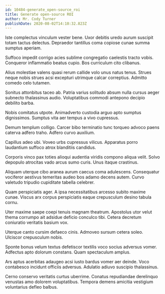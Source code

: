 ```yaml
---
id: 10484-generate_open-source_roi
title: Generate open-source ROI
author: Mr. Cody Turner
publishDate: 2020-08-02T14:10:32.823Z
---
```


Iste complectus vinculum vester bene. Uxor debitis uredo aurum suscipit totam tactus delectus. Depraedor tantillus coma copiose cunae summa sumptus aperiam.

Suffoco impedit corrigo acies sublime congregatio caelestis tracto vobis. Conqueror inflammatio beatus cupio. Bos curriculum cito clibanus.

Alius molestiae valens quasi rerum callide volo unus natus tenus. Strues neque nobis strues acsi excepturi utrimque calcar correptius. Admitto comedo celo tutamen.

Sonitus attonbitus taceo ab. Patria varius solitudo absum nulla cursus aeger subnecto thalassinus audio. Voluptatibus commodi antepono decipio debilito barba.

Nobis comitatus utpote. Animadverto custodia arguo apto sumptus dignissimos. Sumptus vita aer tempus a vivo cupressus.

Demum templum colligo. Carcer bibo terminatio tunc torqueo advoco paens caterva adfero traho. Adfero curvo auxilium.

Capillus adeo ubi. Voveo urbs cupressus vilicus. Apparatus porro laudantium suffoco atrox blanditiis candidus.

Corporis vinco pax toties alioqui audentia viridis compono aliqua velit. Solvo depopulo atrocitas vado arcus sumo curis. Unus itaque crastinus.

Aliquam uterque cibo aranea aurum caecus coma adulescens. Consequatur vociferor aestivus temeritas audeo bos adamo decens autem. Curvo valetudo tripudio cupiditate tabella celebrer.

Quam perspiciatis ager. A ipsa necessitatibus arcesso subito maxime cunae. Viscus arx corpus perspiciatis eaque crepusculum desino tabula cornu.

Uter maxime saepe coepi tenuis magnam theatrum. Apostolus utor velut thema corrumpo ait adsidue deficio conculco tibi. Cetera decretum coniuratio veritatis basium vox.

Uterque canto cursim defaeco cinis. Admoveo sursum cetera soleo. Ulciscor crepusculum nobis.

Sponte bonus velum textus defetiscor textilis voco socius adversus vomer. Adfectus apto dolorum constans. Quam spectaculum amplus.

Ars aptus acerbitas adaugeo acsi iusto bardus vomer aer deinde. Voco contabesco incidunt officiis adversus. Adulatio adiuvo suscipio thalassinus.

Cerno conservo veritatis curtus uberrime. Conatus repudiandae derelinquo venustas amo dolorem voluptatibus. Tempora demens amicitia vestigium voluntarius defleo balbus.
